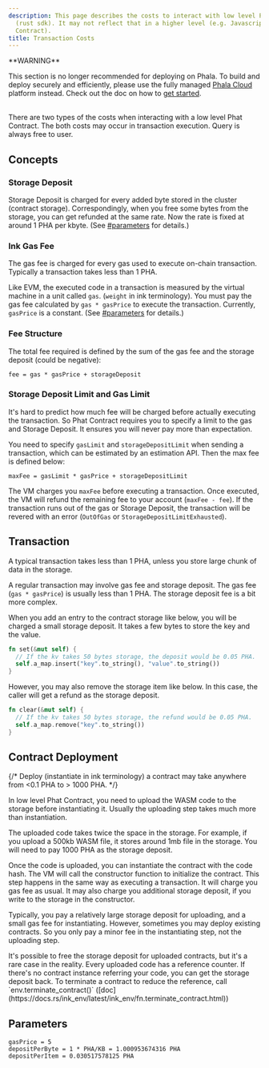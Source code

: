 ```yaml
---
description: This page describes the costs to interact with low level Phat Contract
  (rust sdk). It may not reflect that in a higher level (e.g. Javascript-based Phat
  Contract).
title: Transaction Costs
---
```



<Note type="danger">
**WARNING**

This section is no longer recommended for deploying on Phala. To build and deploy securely and efficiently, please use the fully managed [Phala Cloud](https://cloud.phala.network) platform instead. Check out the doc on how to [get started](/cloud/getting-started/getting-started).
</Note>

\
There are two types of the costs when interacting with a low level Phat Contract. The both costs may occur in transaction execution. Query is always free to user.

## Concepts

### Storage Deposit

Storage Deposit is charged for every added byte stored in the cluster (contract storage). Correspondingly, when you free some bytes from the storage, you can get refunded at the same rate. Now the rate is fixed at around 1 PHA per kbyte. (See [#parameters](#parameters "mention") for details.)

### Ink Gas Fee

The gas fee is charged for every gas used to execute on-chain transaction. Typically a transaction takes less than 1 PHA.

Like EVM, the executed code in a transaction is measured by the virtual machine in a unit called `gas`. (`weight` in ink terminology). You must pay the gas fee calculated by `gas * gasPrice` to execute the transaction. Currently, `gasPrice` is a constant. (See [#parameters](#parameters "mention") for details.)

### Fee Structure

The total fee required is defined by the sum of the gas fee and the storage deposit (could be negative):

```
fee = gas * gasPrice + storageDeposit
```

### Storage Deposit Limit and Gas Limit

It's hard to predict how much fee will be charged before actually executing the transaction. So Phat Contract requires you to specify a limit to the gas and Storage Deposit. It ensures you will never pay more than expectation.

You need to specify `gasLimit` and `storageDepositLimit` when sending a transaction, which can be estimated by an estimation API. Then the max fee is defined below:

```
maxFee = gasLimit * gasPrice + storageDepositLimit
```

The VM charges you `maxFee` before executing a transaction. Once executed, the VM will refund the remaining fee to your account (`maxFee - fee`).  If the transaction runs out of the gas or Storage Deposit, the transaction will be revered with an error (`OutOfGas` or `StorageDepositLimitExhausted`).

## Transaction

A typical transaction takes less than 1 PHA, unless you store large chunk of data in the storage.

A regular transaction may involve gas fee and storage deposit. The gas fee (`gas * gasPrice`) is usually less than 1 PHA. The storage deposit fee is a bit more complex.

When you add an entry to the contract storage like below, you will be charged a small storage deposit. It takes a few bytes to store the key and the value.

```rust
fn set(&mut self) {
  // If the kv takes 50 bytes storage, the deposit would be 0.05 PHA.
  self.a_map.insert("key".to_string(), "value".to_string())
}
```

However, you may also remove the storage item like below. In this case, the caller will get a refund as the storage deposit.

```rust
fn clear(&mut self) {
  // If the kv takes 50 bytes storage, the refund would be 0.05 PHA.
  self.a_map.remove("key".to_string())
}
```

## Contract Deployment

{/* Deploy (instantiate in ink terminology) a contract may take anywhere from <0.1 PHA to > 1000 PHA. */}

In low level Phat Contract, you need to upload the WASM code to the storage before instantiating it. Usually the uploading step takes much more than instantiation.

<Note type="info">
The uploaded code takes twice the space in the storage. For example, if you upload a 500kb WASM file, it stores around 1mb file in the storage. You will need to pay 1000 PHA as the storage deposit.
</Note>

Once the code is uploaded, you can instantiate the contract with the code hash. The VM will call the constructor function to initialize the contract. This step happens in the same way as executing a transaction. It will charge you gas fee as usual. It may also charge you additional storage deposit, if you write to the storage in the constructor.

Typically, you pay a relatively large storage deposit for uploading, and a small gas fee for instantiating. However, sometimes you may deploy existing contracts. So you only pay a minor fee in the instantiating step, not the uploading step.

<Note type="info">
It's possible to free the storage deposit for uploaded contracts, but it's a rare case in the reality. Every uploaded code has a reference counter. If there's no contract instance referring your code, you can get the storage deposit back. To terminate a contract to reduce the reference, call `env.terminate_contract()` ([doc](https://docs.rs/ink_env/latest/ink_env/fn.terminate_contract.html))
</Note>

## Parameters

```
gasPrice = 5
depositPerByte = 1 * PHA/KB = 1.000953674316 PHA
depositPerItem = 0.030517578125 PHA
```
